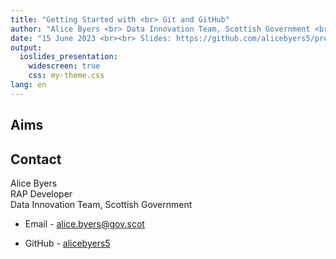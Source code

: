```yaml
---
title: "Getting Started with <br> Git and GitHub"
author: "Alice Byers <br> Data Innovation Team, Scottish Government <br>"
date: "15 June 2023 <br><br> Slides: https://github.com/alicebyers5/presentations/tree/main/2023-06-15_version-control-technical"
output:
  ioslides_presentation:
    widescreen: true
    css: my-theme.css
lang: en
---
```


## Aims


## Contact

Alice Byers <br>
RAP Developer <br>
Data Innovation Team, Scottish Government

* Email - [alice.byers@gov.scot](mailto:alice.byers@gov.scot)

* GitHub - [alicebyers5](https://github.com/alicebyers5)